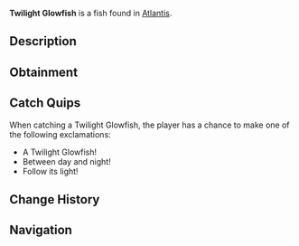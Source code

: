 {{FishInfobox
|image          = Twilight Glowfish.png
|rarity         = Rare
|sea            = First Sea
|location       = [[Atlantis]]
|sublocation    = 
|sources        = Fishing Rod
|radar_location = 
|xp             = 400
|weather        = Clear
|time           = Night
|season         = 
|bait           = Night Shrimp
|base_weight    = 30
|base_value     = 650
|weight_range   = 15
|base_chance    = 12
|base_resil     = 30
}}
'''Twilight Glowfish''' is a {{Rarity|Rare}} fish found in [[Atlantis]].

== Description ==
{{Description|Masters of both light and shadow, these mysterious fish emit a captivating glow that intensifies during twilight hours. Their presence is said to reveal hidden pathways in ancient ruins.|Bestiary Entry}}

== Obtainment ==
{{Description|Sunken's Depth Pool|Bestiary Hint}}
{{Fish Availability|
Atlantis/Sunken Depths
|top_rods      = 
Leviathan's Fang Rod\90572.14\136040.55;
Trident Rod\77685.47\121967.36;
Free Spirit Rod\76709.76\120435.48;
Krampus's Rod\73323.51\82850.08;
Magma Rod\69600.45\78643.3;
Plastic Rod\63280.89\71491.36;
Buddy Bond Rod\47008.66\58673.16;
Firefly Rod\55920.92\88770.91;
Azure Of Lagoon\61921.01\88011.04;
Ethereal Prism Rod\65097.81\80312.07;
Astralhook Rod\65090.4\79987.45;
No-Life Rod\63180.28\85978.25;
Seraphic Rod\62929.45\80602.22;
Challenger's Rod\59889.38\79598.95;
Rod Of The Forgotten Fang\58811.49\78323.63;
Blazebringer Rod\55086.74\76742.9;
Rod Of The Depths\52814.62\71103.87;
Rod Of The Exalted One\51912.32\72597.41;
Zeus Rod\51877.73\72385.97;
Verdant Shear Rod\51191.42\72580.2;
Depthseeker Rod\46976.55\67467.8;
Avalanche Rod\42305.15\60914.63;
Volcanic Rod\40424.11\57233.21;
Steady Rod\14266.28\20835.12
|recommended   = Trident Rod
}}

== Catch Quips ==
When catching a Twilight Glowfish, the player has a chance to make one of the following exclamations:
* A Twilight Glowfish!
* Between day and night!
* Follow its light!

== Change History ==
{{Change History|{{subst:Current Version}}}}

== Navigation ==
{{Fish Navbox|Atlantis}}
